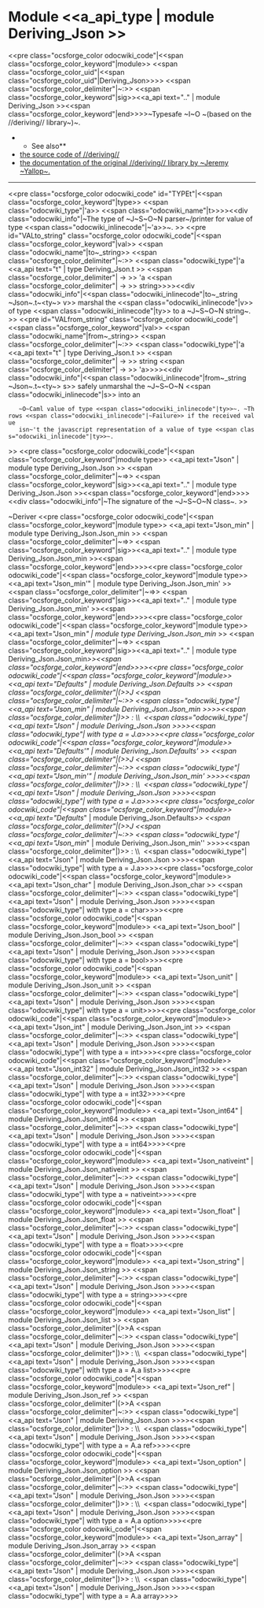 =Module <<a_api_type | module Deriving_Json >> =
<<pre class="ocsforge_color odocwiki_code"|<<span class="ocsforge_color_keyword"|module>> <<span class="ocsforge_color_uid"|<<span class="ocsforge_color_uid"|Deriving_Json>>>> <<span class="ocsforge_color_delimiter"|~:>> <<span class="ocsforge_color_keyword"|sig>><<a_api text=".." | module Deriving_Json >><<span class="ocsforge_color_keyword"|end>>>>~Typesafe ~I~O ~(based on the //deriving// library~)~.
**See also**
* [[https://github.com/ocsigen/deriving|the source code of //deriving//]]
* [[http://code.google.com/p/deriving/|the documentation of the original //deriving// library by ~Jeremy ~Yallop~.]]


----
<<pre class="ocsforge_color odocwiki_code" id="TYPEt"|<<span class="ocsforge_color_keyword"|type>> <<span class="odocwiki_type"|'a>> <<span class="odocwiki_name"|t>>>><<div class="odocwiki_info"|~The type of ~J~S~O~N parser~/printer for value of type <<span class="odocwiki_inlinecode"|~'a>>~.
>>
<<pre id="VALto_string" class="ocsforge_color odocwiki_code"|<<span class="ocsforge_color_keyword"|val>> <<span class="odocwiki_name"|to~_string>> <<span class="ocsforge_color_delimiter"|~:>> <<span class="odocwiki_type"|'a <<a_api text="t" | type Deriving_Json.t >> <<span class="ocsforge_color_delimiter"| -> >> 'a <<span class="ocsforge_color_delimiter"| -> >> string>>>><<div class="odocwiki_info"|<<span class="odocwiki_inlinecode"|to~_string ~Json~.t~<ty~> v>> marshal the <<span class="odocwiki_inlinecode"|v>> of type <<span class="odocwiki_inlinecode"|ty>> to a ~J~S~O~N string~.
>>
<<pre id="VALfrom_string" class="ocsforge_color odocwiki_code"|<<span class="ocsforge_color_keyword"|val>> <<span class="odocwiki_name"|from~_string>> <<span class="ocsforge_color_delimiter"|~:>> <<span class="odocwiki_type"|'a <<a_api text="t" | type Deriving_Json.t >> <<span class="ocsforge_color_delimiter"| -> >> string <<span class="ocsforge_color_delimiter"| -> >> 'a>>>><<div class="odocwiki_info"|<<span class="odocwiki_inlinecode"|from~_string ~Json~.t~<ty~> s>> safely unmarshal the ~J~S~O~N <<span class="odocwiki_inlinecode"|s>> into an
    ~O~Caml value of type <<span class="odocwiki_inlinecode"|ty>>~. ~Throws <<span class="odocwiki_inlinecode"|~Failure>> if the received value
    isn~'t the javascript representation of a value of type <<span class="odocwiki_inlinecode"|ty>>~.
>>
<<pre class="ocsforge_color odocwiki_code"|<<span class="ocsforge_color_keyword"|module type>> <<a_api text="Json" | module type Deriving_Json.Json >> <<span class="ocsforge_color_delimiter"|~=>> <<span class="ocsforge_color_keyword"|sig>><<a_api text=".." | module type Deriving_Json.Json >><<span class="ocsforge_color_keyword"|end>>>><<div class="odocwiki_info"|~The signature of the ~J~S~O~N class~.
>>

~Deriver
<<pre class="ocsforge_color odocwiki_code"|<<span class="ocsforge_color_keyword"|module type>> <<a_api text="Json_min" | module type Deriving_Json.Json_min >> <<span class="ocsforge_color_delimiter"|~=>> <<span class="ocsforge_color_keyword"|sig>><<a_api text=".." | module type Deriving_Json.Json_min >><<span class="ocsforge_color_keyword"|end>>>><<pre class="ocsforge_color odocwiki_code"|<<span class="ocsforge_color_keyword"|module type>> <<a_api text="Json_min'" | module type Deriving_Json.Json_min' >> <<span class="ocsforge_color_delimiter"|~=>> <<span class="ocsforge_color_keyword"|sig>><<a_api text=".." | module type Deriving_Json.Json_min' >><<span class="ocsforge_color_keyword"|end>>>><<pre class="ocsforge_color odocwiki_code"|<<span class="ocsforge_color_keyword"|module type>> <<a_api text="Json_min''" | module type Deriving_Json.Json_min'' >> <<span class="ocsforge_color_delimiter"|~=>> <<span class="ocsforge_color_keyword"|sig>><<a_api text=".." | module type Deriving_Json.Json_min'' >><<span class="ocsforge_color_keyword"|end>>>><<pre class="ocsforge_color odocwiki_code"|<<span class="ocsforge_color_keyword"|module>> <<a_api text="Defaults" | module Deriving_Json.Defaults >> <<span class="ocsforge_color_delimiter"|(>>J <<span class="ocsforge_color_delimiter"|~:>> <<span class="odocwiki_type"|<<a_api text="Json_min" | module Deriving_Json.Json_min >>>><<span class="ocsforge_color_delimiter"|)>> : \\  <<span class="odocwiki_type"|<<a_api text="Json" | module Deriving_Json.Json >>>><<span class="odocwiki_type"| with type a = J.a>>>><<pre class="ocsforge_color odocwiki_code"|<<span class="ocsforge_color_keyword"|module>> <<a_api text="Defaults'" | module Deriving_Json.Defaults' >> <<span class="ocsforge_color_delimiter"|(>>J <<span class="ocsforge_color_delimiter"|~:>> <<span class="odocwiki_type"|<<a_api text="Json_min'" | module Deriving_Json.Json_min' >>>><<span class="ocsforge_color_delimiter"|)>> : \\  <<span class="odocwiki_type"|<<a_api text="Json" | module Deriving_Json.Json >>>><<span class="odocwiki_type"| with type a = J.a>>>><<pre class="ocsforge_color odocwiki_code"|<<span class="ocsforge_color_keyword"|module>> <<a_api text="Defaults''" | module Deriving_Json.Defaults'' >> <<span class="ocsforge_color_delimiter"|(>>J <<span class="ocsforge_color_delimiter"|~:>> <<span class="odocwiki_type"|<<a_api text="Json_min''" | module Deriving_Json.Json_min'' >>>><<span class="ocsforge_color_delimiter"|)>> : \\  <<span class="odocwiki_type"|<<a_api text="Json" | module Deriving_Json.Json >>>><<span class="odocwiki_type"| with type a = J.a>>>><<pre class="ocsforge_color odocwiki_code"|<<span class="ocsforge_color_keyword"|module>> <<a_api text="Json_char" | module Deriving_Json.Json_char >> <<span class="ocsforge_color_delimiter"|~:>> <<span class="odocwiki_type"|<<a_api text="Json" | module Deriving_Json.Json >>>><<span class="odocwiki_type"| with type a = char>>>><<pre class="ocsforge_color odocwiki_code"|<<span class="ocsforge_color_keyword"|module>> <<a_api text="Json_bool" | module Deriving_Json.Json_bool >> <<span class="ocsforge_color_delimiter"|~:>> <<span class="odocwiki_type"|<<a_api text="Json" | module Deriving_Json.Json >>>><<span class="odocwiki_type"| with type a = bool>>>><<pre class="ocsforge_color odocwiki_code"|<<span class="ocsforge_color_keyword"|module>> <<a_api text="Json_unit" | module Deriving_Json.Json_unit >> <<span class="ocsforge_color_delimiter"|~:>> <<span class="odocwiki_type"|<<a_api text="Json" | module Deriving_Json.Json >>>><<span class="odocwiki_type"| with type a = unit>>>><<pre class="ocsforge_color odocwiki_code"|<<span class="ocsforge_color_keyword"|module>> <<a_api text="Json_int" | module Deriving_Json.Json_int >> <<span class="ocsforge_color_delimiter"|~:>> <<span class="odocwiki_type"|<<a_api text="Json" | module Deriving_Json.Json >>>><<span class="odocwiki_type"| with type a = int>>>><<pre class="ocsforge_color odocwiki_code"|<<span class="ocsforge_color_keyword"|module>> <<a_api text="Json_int32" | module Deriving_Json.Json_int32 >> <<span class="ocsforge_color_delimiter"|~:>> <<span class="odocwiki_type"|<<a_api text="Json" | module Deriving_Json.Json >>>><<span class="odocwiki_type"| with type a = int32>>>><<pre class="ocsforge_color odocwiki_code"|<<span class="ocsforge_color_keyword"|module>> <<a_api text="Json_int64" | module Deriving_Json.Json_int64 >> <<span class="ocsforge_color_delimiter"|~:>> <<span class="odocwiki_type"|<<a_api text="Json" | module Deriving_Json.Json >>>><<span class="odocwiki_type"| with type a = int64>>>><<pre class="ocsforge_color odocwiki_code"|<<span class="ocsforge_color_keyword"|module>> <<a_api text="Json_nativeint" | module Deriving_Json.Json_nativeint >> <<span class="ocsforge_color_delimiter"|~:>> <<span class="odocwiki_type"|<<a_api text="Json" | module Deriving_Json.Json >>>><<span class="odocwiki_type"| with type a = nativeint>>>><<pre class="ocsforge_color odocwiki_code"|<<span class="ocsforge_color_keyword"|module>> <<a_api text="Json_float" | module Deriving_Json.Json_float >> <<span class="ocsforge_color_delimiter"|~:>> <<span class="odocwiki_type"|<<a_api text="Json" | module Deriving_Json.Json >>>><<span class="odocwiki_type"| with type a = float>>>><<pre class="ocsforge_color odocwiki_code"|<<span class="ocsforge_color_keyword"|module>> <<a_api text="Json_string" | module Deriving_Json.Json_string >> <<span class="ocsforge_color_delimiter"|~:>> <<span class="odocwiki_type"|<<a_api text="Json" | module Deriving_Json.Json >>>><<span class="odocwiki_type"| with type a = string>>>><<pre class="ocsforge_color odocwiki_code"|<<span class="ocsforge_color_keyword"|module>> <<a_api text="Json_list" | module Deriving_Json.Json_list >> <<span class="ocsforge_color_delimiter"|(>>A <<span class="ocsforge_color_delimiter"|~:>> <<span class="odocwiki_type"|<<a_api text="Json" | module Deriving_Json.Json >>>><<span class="ocsforge_color_delimiter"|)>> : \\  <<span class="odocwiki_type"|<<a_api text="Json" | module Deriving_Json.Json >>>><<span class="odocwiki_type"| with type a = A.a list>>>><<pre class="ocsforge_color odocwiki_code"|<<span class="ocsforge_color_keyword"|module>> <<a_api text="Json_ref" | module Deriving_Json.Json_ref >> <<span class="ocsforge_color_delimiter"|(>>A <<span class="ocsforge_color_delimiter"|~:>> <<span class="odocwiki_type"|<<a_api text="Json" | module Deriving_Json.Json >>>><<span class="ocsforge_color_delimiter"|)>> : \\  <<span class="odocwiki_type"|<<a_api text="Json" | module Deriving_Json.Json >>>><<span class="odocwiki_type"| with type a = A.a ref>>>><<pre class="ocsforge_color odocwiki_code"|<<span class="ocsforge_color_keyword"|module>> <<a_api text="Json_option" | module Deriving_Json.Json_option >> <<span class="ocsforge_color_delimiter"|(>>A <<span class="ocsforge_color_delimiter"|~:>> <<span class="odocwiki_type"|<<a_api text="Json" | module Deriving_Json.Json >>>><<span class="ocsforge_color_delimiter"|)>> : \\  <<span class="odocwiki_type"|<<a_api text="Json" | module Deriving_Json.Json >>>><<span class="odocwiki_type"| with type a = A.a option>>>><<pre class="ocsforge_color odocwiki_code"|<<span class="ocsforge_color_keyword"|module>> <<a_api text="Json_array" | module Deriving_Json.Json_array >> <<span class="ocsforge_color_delimiter"|(>>A <<span class="ocsforge_color_delimiter"|~:>> <<span class="odocwiki_type"|<<a_api text="Json" | module Deriving_Json.Json >>>><<span class="ocsforge_color_delimiter"|)>> : \\  <<span class="odocwiki_type"|<<a_api text="Json" | module Deriving_Json.Json >>>><<span class="odocwiki_type"| with type a = A.a array>>>>